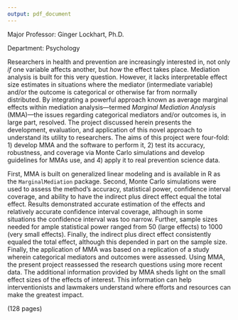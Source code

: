 ```yaml
---
output: pdf_document
---
```

\doublespacing
\begin{center}
Marginal Mediation Analysis: A New Framework \\ 
For Interpretable Mediated Effects \\
\vspace{12pt}
by \\
\vspace{12pt}
Tyson S. Barrett \\
Utah State University, 2018
\end{center}

\vspace{12pt}

\singlespacing
\noindent Major Professor: Ginger Lockhart, Ph.D.

\noindent Department: Psychology

\vspace{12pt}

\doublespacing
Researchers in health and prevention are increasingly interested in, not only *if* one variable affects another, but *how* the effect takes place. Mediation analysis is built for this very question. However, it lacks interpretable effect size estimates in situations where the mediator (intermediate variable) and/or the outcome is categorical or otherwise far from normally distributed. By integrating a powerful approach known as average marginal effects within mediation analysis---termed *Marginal Mediation Analysis* (MMA)---the issues regarding categorical mediators and/or outcomes is, in large part, resolved. The project discussed herein presents the development, evaluation, and application of this novel approach to understand its utility to researchers. The aims of this project were four-fold: 1) develop MMA and the software to perform it, 2) test its accuracy, robustness, and coverage via Monte Carlo simulations and develop guidelines for MMAs use, and 4) apply it to real prevention science data. 

First, MMA is built on generalized linear modeling and is available in R as the `MarginalMediation` package. Second, Monte Carlo simulations were used to assess the method's accuracy, statistical power, confidence interval coverage, and ability to have the indirect plus direct effect equal the total effect. Results demonstrated accurate estimation of the effects and relatively accurate confidence interval coverage, although in some situations the confidence interval was too narrow. Further, sample sizes needed for ample statistical power ranged from 50 (large effects) to 1000 (very small effects). Finally, the indirect plus direct effect consistently equaled the total effect, although this depended in part on the sample size. Finally, the application of MMA was based on a replication of a study wherein categorical mediators and outcomes were assessed. Using MMA, the present project reassessed the research questions using more recent data. The additional information provided by MMA sheds light on the small effect sizes of the effects of interest. This information can help interventionists and lawmakers understand where efforts and resources can make the greatest impact.

<!-- This code does not include the preliminary pages so I hard coded it -->
<!-- \hspace{10.5 cm} (\pageref{LastPage} pages) -->

\hspace{11 cm} (128 pages)


\singlespacing
